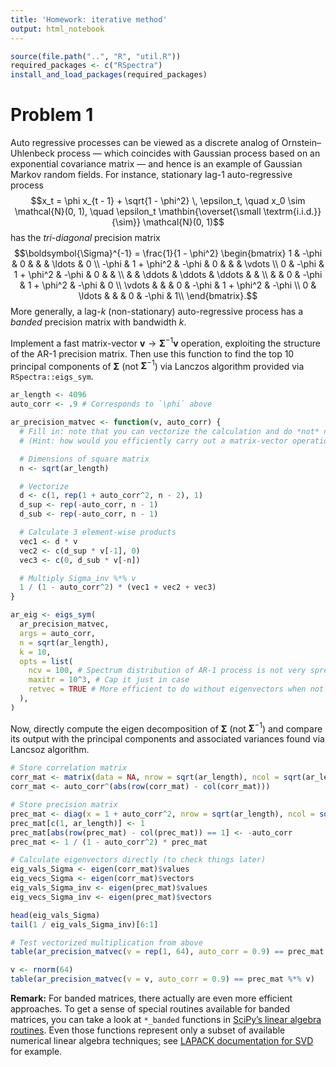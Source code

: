 ```yaml
---
title: 'Homework: iterative method'
output: html_notebook
---
```


```r
source(file.path("..", "R", "util.R"))
required_packages <- c("RSpectra")
install_and_load_packages(required_packages)
```

# Problem 1
Auto regressive processes can be viewed as a discrete analog of Ornstein–Uhlenbeck process &mdash; which coincides with Gaussian process based on an exponential covariance matrix &mdash; and hence is an example of Gaussian Markov random fields.
For instance, stationary lag-1 auto-regressive process 
$$x_t = \phi x_{t - 1} + \sqrt{1 - \phi^2} \, \epsilon_t, 
  \quad x_0 \sim \mathcal{N}(0, 1), 
  \quad \epsilon_t \mathbin{\overset{\small \textrm{i.i.d.}}{\sim}} \mathcal{N}(0, 1)$$
has the _tri-diagonal_ precision matrix
$$\boldsymbol{\Sigma}^{-1} = \frac{1}{1 - \phi^2} 
  \begin{bmatrix} 
  1 & -\phi & 0 & & & \ldots & 0 \\
  -\phi & 1 + \phi^2 & -\phi & 0 & & & \vdots \\
  0 & -\phi & 1 + \phi^2 & -\phi & 0 & & \\
    & & \ddots & \ddots & \ddots & & \\
    & & 0 & -\phi & 1 + \phi^2 & -\phi & 0 \\
  \vdots & &   & 0 & -\phi & 1 + \phi^2 & -\phi \\
  0 & \ldots &   &   & 0 & -\phi & 1\\
  \end{bmatrix}.$$
More generally, a lag-$k$ (non-stationary) auto-regressive process has a _banded_ precision matrix with bandwidth $k$.

Implement a fast matrix-vector $\boldsymbol{v} \to \boldsymbol{\Sigma}^{-1} \boldsymbol{v}$ operation, exploiting the structure of the AR-1 precision matrix.
Then use this function to find the top 10 principal components of $\boldsymbol{\Sigma}$ (not $\boldsymbol{\Sigma}^{-1}$) via Lanczos algorithm provided via `RSpectra::eigs_sym`.

```r
ar_length <- 4096
auto_corr <- .9 # Corresponds to `\phi` above

ar_precision_matvec <- function(v, auto_corr) {
  # Fill in: note that you can vectorize the calculation and do *not* need a for-loop.
  # (Hint: how would you efficiently carry out a matrix-vector operation if the matrix has non-zero entries only along the sub or super diagonal?)

  # Dimensions of square matrix
  n <- sqrt(ar_length)

  # Vectorize
  d <- c(1, rep(1 + auto_corr^2, n - 2), 1)
  d_sup <- rep(-auto_corr, n - 1)
  d_sub <- rep(-auto_corr, n - 1)

  # Calculate 3 element-wise products
  vec1 <- d * v
  vec2 <- c(d_sup * v[-1], 0)
  vec3 <- c(0, d_sub * v[-n])

  # Multiply Sigma_inv %*% v
  1 / (1 - auto_corr^2) * (vec1 + vec2 + vec3)
}

ar_eig <- eigs_sym(
  ar_precision_matvec,
  args = auto_corr,
  n = sqrt(ar_length),
  k = 10,
  opts = list(
    ncv = 100, # Spectrum distribution of AR-1 process is not very spread out on the extreme ends and is actually a hard case for Lanczos. So it helps to have more Lanczos vectors than the default for faster convergence.
    maxitr = 10^3, # Cap it just in case
    retvec = TRUE # More efficient to do without eigenvectors when not needed
  ),
)
```

Now, directly compute the eigen decomposition of $\boldsymbol{\Sigma}$ (not $\boldsymbol{\Sigma}^{-1}$) and compare its output with the principal components and associated variances found via Lancsoz algorithm.

```r
# Store correlation matrix
corr_mat <- matrix(data = NA, nrow = sqrt(ar_length), ncol = sqrt(ar_length))
corr_mat <- auto_corr^(abs(row(corr_mat) - col(corr_mat)))

# Store precision matrix
prec_mat <- diag(x = 1 + auto_corr^2, nrow = sqrt(ar_length), ncol = sqrt(ar_length))
prec_mat[c(1, ar_length)] <- 1
prec_mat[abs(row(prec_mat) - col(prec_mat)) == 1] <- -auto_corr
prec_mat <- 1 / (1 - auto_corr^2) * prec_mat

# Calculate eigenvectors directly (to check things later)
eig_vals_Sigma <- eigen(corr_mat)$values
eig_vecs_Sigma <- eigen(corr_mat)$vectors
eig_vals_Sigma_inv <- eigen(prec_mat)$values
eig_vecs_Sigma_inv <- eigen(prec_mat)$vectors

head(eig_vals_Sigma)
tail(1 / eig_vals_Sigma_inv)[6:1]
```

```r
# Test vectorized multiplication from above
table(ar_precision_matvec(v = rep(1, 64), auto_corr = 0.9) == prec_mat %*% rep(1,64))

v <- rnorm(64)
table(ar_precision_matvec(v = v, auto_corr = 0.9) == prec_mat %*% v)
```


**Remark:** 
For banded matrices, there actually are even more efficient approaches.
To get a sense of special routines available for banded matrices, you can take a look at `*_banded` functions in [SciPy's linear algebra routines](https://docs.scipy.org/doc/scipy/reference/linalg.html).
Even those functions represent only a subset of available numerical linear algebra techniques; see
[LAPACK documentation for SVD](https://www.netlib.org/lapack/lug/node32.html) for example.
